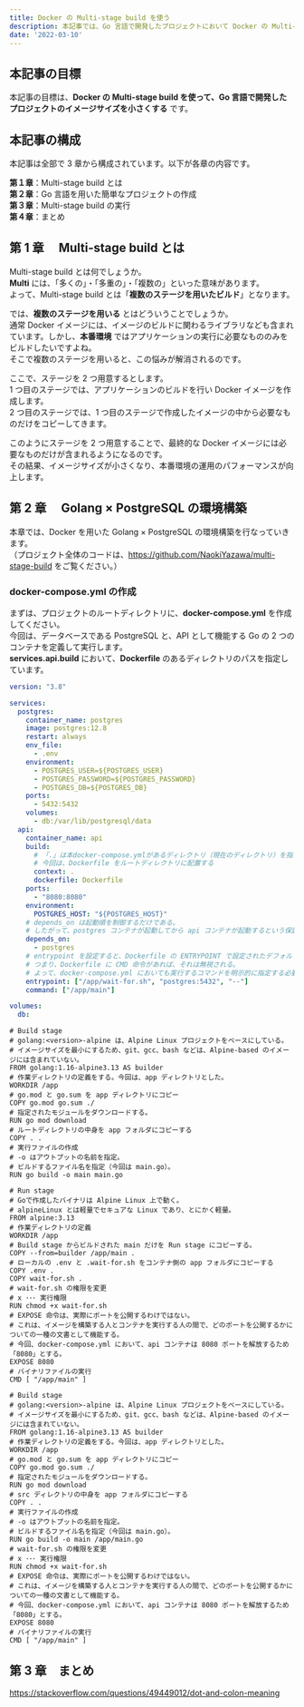 ```yaml
---
title: Docker の Multi-stage build を使う
description: 本記事では、Go 言語で開発したプロジェクトにおいて Docker の Multi-stage build を使ったイメージのビルドを解説します。
date: '2022-03-10'
---
```


## 本記事の目標

本記事の目標は、**Docker の Multi-stage build を使って、Go 言語で開発したプロジェクトのイメージサイズを小さくする** です。

## 本記事の構成

本記事は全部で 3 章から構成されています。以下が各章の内容です。

**第１章**：Multi-stage build とは  
**第２章**：Go 言語を用いた簡単なプロジェクトの作成  
**第３章**：Multi-stage build の実行  
**第４章**：まとめ

## 第 1 章　 Multi-stage build とは

Multi-stage build とは何でしょうか。  
**Multi** には、「多くの」・「多重の」・「複数の」といった意味があります。  
よって、Multi-stage build とは「**複数のステージを用いたビルド**」となります。

では、**複数のステージを用いる** とはどういうことでしょうか。  
通常 Docker イメージには、イメージのビルドに関わるライブラリなども含まれています。しかし、**本番環境** ではアプリケーションの実行に必要なもののみをビルドしたいですよね。  
そこで複数のステージを用いると、この悩みが解消されるのです。

ここで、ステージを 2 つ用意するとします。  
1 つ目のステージでは、アプリケーションのビルドを行い Docker イメージを作成します。  
2 つ目のステージでは、1 つ目のステージで作成したイメージの中から必要なものだけをコピーしてきます。

このようにステージを 2 つ用意することで、最終的な Docker イメージには必要なものだけが含まれるようになるのです。  
その結果、イメージサイズが小さくなり、本番環境の運用のパフォーマンスが向上します。

## 第 2 章　 Golang × PostgreSQL の環境構築

本章では、Docker を用いた Golang × PostgreSQL の環境構築を行なっていきます。  
（プロジェクト全体のコードは、https://github.com/NaokiYazawa/multi-stage-build をご覧ください。）

### docker-compose.yml の作成

まずは、プロジェクトのルートディレクトリに、**docker-compose.yml** を作成してください。  
今回は、データベースである PostgreSQL と、API として機能する Go の 2 つのコンテナを定義して実行します。  
**services.api.build** において、**Dockerfile** のあるディレクトリのパスを指定しています。

```yaml:docker-compose.yml
version: "3.8"

services:
  postgres:
    container_name: postgres
    image: postgres:12.8
    restart: always
    env_file:
      - .env
    environment:
      - POSTGRES_USER=${POSTGRES_USER}
      - POSTGRES_PASSWORD=${POSTGRES_PASSWORD}
      - POSTGRES_DB=${POSTGRES_DB}
    ports:
      - 5432:5432
    volumes:
      - db:/var/lib/postgresql/data
  api:
    container_name: api
    build:
      # 「.」は本docker-compose.ymlがあるディレクトリ（現在のディレクトリ）を指す
      # 今回は、Dockerfile をルートディレクトリに配置する
      context: .
      dockerfile: Dockerfile
    ports:
      - "8080:8080"
    environment:
      POSTGRES_HOST: "${POSTGRES_HOST}"
    # depends_on は起動順を制御するだけである。
    # したがって、postgres コンテナが起動してから api コンテナが起動するという保証はされない
    depends_on:
      - postgres
    # entrypoint を設定すると、Dockerfile の ENTRYPOINT で設定されたデフォルトのエントリポイントが上書きされ、イメージのデフォルトコマンドがクリアされる。
    # つまり、Dockerfile に CMD 命令があれば、それは無視される。
    # よって、docker-compose.yml においても実行するコマンドを明示的に指定する必要がある。
    entrypoint: ["/app/wait-for.sh", "postgres:5432", "--"]
    command: ["/app/main"]

volumes:
  db:
```

```dockerfile:Dockerfile
# Build stage
# golang:<version>-alpine は、Alpine Linux プロジェクトをベースにしている。
# イメージサイズを最小にするため、git、gcc、bash などは、Alpine-based のイメージには含まれていない。
FROM golang:1.16-alpine3.13 AS builder
# 作業ディレクトリの定義をする。今回は、app ディレクトリとした。
WORKDIR /app
# go.mod と go.sum を app ディレクトリにコピー
COPY go.mod go.sum ./
# 指定されたモジュールをダウンロードする。
RUN go mod download
# ルートディレクトリの中身を app フォルダにコピーする
COPY . .
# 実行ファイルの作成
# -o はアウトプットの名前を指定。
# ビルドするファイル名を指定（今回は main.go）。
RUN go build -o main main.go

# Run stage
# Goで作成したバイナリは Alpine Linux 上で動く。
# alpineLinux とは軽量でセキュアな Linux であり、とにかく軽量。
FROM alpine:3.13
# 作業ディレクトリの定義
WORKDIR /app
# Build stage からビルドされた main だけを Run stage にコピーする。
COPY --from=builder /app/main .
# ローカルの .env と .wait-for.sh をコンテナ側の app フォルダにコピーする
COPY .env .
COPY wait-for.sh .
# wait-for.sh の権限を変更
# x ･･･ 実行権限
RUN chmod +x wait-for.sh
# EXPOSE 命令は、実際にポートを公開するわけではない。
# これは、イメージを構築する人とコンテナを実行する人の間で、どのポートを公開するかについての一種の文書として機能する。
# 今回、docker-compose.yml において、api コンテナは 8080 ポートを解放するため「8080」とする。
EXPOSE 8080
# バイナリファイルの実行
CMD [ "/app/main" ]
```

```dockerfile:Dockerfile
# Build stage
# golang:<version>-alpine は、Alpine Linux プロジェクトをベースにしている。
# イメージサイズを最小にするため、git、gcc、bash などは、Alpine-based のイメージには含まれていない。
FROM golang:1.16-alpine3.13 AS builder
# 作業ディレクトリの定義をする。今回は、app ディレクトリとした。
WORKDIR /app
# go.mod と go.sum を app ディレクトリにコピー
COPY go.mod go.sum ./
# 指定されたモジュールをダウンロードする。
RUN go mod download
# src ディレクトリの中身を app フォルダにコピーする
COPY . .
# 実行ファイルの作成
# -o はアウトプットの名前を指定。
# ビルドするファイル名を指定（今回は main.go）。
RUN go build -o main /app/main.go
# wait-for.sh の権限を変更
# x ･･･ 実行権限
RUN chmod +x wait-for.sh
# EXPOSE 命令は、実際にポートを公開するわけではない。
# これは、イメージを構築する人とコンテナを実行する人の間で、どのポートを公開するかについての一種の文書として機能する。
# 今回、docker-compose.yml において、api コンテナは 8080 ポートを解放するため「8080」とする。
EXPOSE 8080
# バイナリファイルの実行
CMD [ "/app/main" ]
```

## 第 3 章　まとめ

https://stackoverflow.com/questions/49449012/dot-and-colon-meaning
